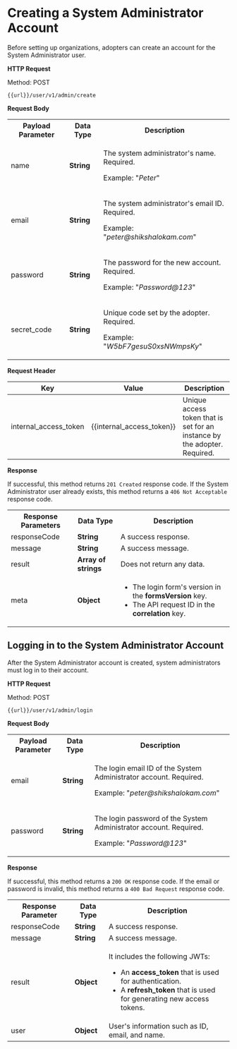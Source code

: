 
# Creating a System Administrator Account

Before setting up organizations, adopters can create an account for the System Administrator user.

**HTTP Request**

Method: POST

  ```
  {{url}}/user/v1/admin/create

  ```

**Request Body**

<table>
  <tr>
    <th>Payload Parameter</th>
    <th>Data Type</th>
    <th>Description</th>
  </tr>
  <tr>
    <td>name</td>
    <td><b>String</b></td>
    <td><p>The system administrator's name. Required.</p><p>Example: "<i>Peter</i>"</p></td>
  </tr>
  <tr>
    <td>email</td>
    <td><b>String</b></td>
    <td><p>The system administrator's email ID. Required.</p><p>Example: "<i>peter@shikshalokam.com</i>"</p></td>
  </tr>
  <tr>
    <td>password</td>
    <td><b>String</b></td>
    <td><p>The password for the new account. Required.</p><p>Example: "<i>Password@123</i>"</p></td>
  </tr>
  <tr>
    <td>secret_code</td>
    <td><b>String</b></td>
    <td><p>Unique code set by the adopter. Required.</p><p>Example: "<i>W5bF7gesuS0xsNWmpsKy</i>"</p></td>
  </tr>
</table>

**Request Header**

|Key|Value|Description|
|---|---|---|
|internal_access_token|{{internal_access_token}}|Unique access token that is set for an instance by the adopter. Required.|

**Response**

If successful, this method returns `201 Created` response code. If the System Administrator user already exists, this method returns a `406 Not Acceptable` response code.

<table>
  <tr>
    <th>Response Parameters</th>
    <th>Data Type</th>
    <th>Description</th>
  </tr>
  <tr>
    <td>responseCode</td>
    <td><b>String</b></td>
    <td>A success response.</td>
  </tr>
  <tr>
    <td>message</td>
    <td><b>String</b></td>
    <td>A success message.</td>
  </tr>
  <tr>
    <td>result</td>
    <td><b>Array of strings</b></td>
    <td>Does not return any data.</td>
  </tr>
  <tr>
    <td>meta</td>
    <td><b>Object</b></td>
    <td>
    <ul>
    <li>The login form's version in the <b>formsVersion</b> key.</li>
    <li>The API request ID in the <b>correlation</b> key.</li>
    </ul>
    </td>
  </tr>
</table>

## Logging in to the System Administrator Account

After the System Administrator account is created, system administrators must log in to their account.

**HTTP Request**

Method: POST

  ```
  {{url}}/user/v1/admin/login

  ```

**Request Body**

<table>
  <tr>
    <th>Payload Parameter</th>
    <th>Data Type</th>
    <th>Description</th>
  </tr>
  <tr>
    <td>email</td>
    <td><b>String</b></td>
    <td><p>The login email ID of the System Administrator account. Required.</p><p>Example: "<i>peter@shikshalokam.com</i>"</p></td>
  </tr>
  <tr>
    <td>password</td>
    <td><b>String</b></td>
    <td><p>The login password of the System Administrator account. Required.</p><p>Example: "<i>Password@123</i>"</p></td>
  </tr>
</table>

**Response**

If successful, this method returns a `200 OK` response code. If the email or password is invalid, this method returns a `400 Bad Request` response code.

<table>
  <tr>
    <th>Response Parameter</th>
    <th>Data Type</th>
    <th>Description</th>
  </tr>
  <tr>
    <td>responseCode</td>
    <td><b>String</b></td>
    <td>A success response.</td>
  </tr>
  <tr>
    <td>message</td>
    <td><b>String</b></td>
    <td>A success message.</td>
  </tr>
  <tr>
    <td>result</td>
    <td><b>Object</b></td>
    <td><p>It includes the following JWTs:</p>
    <ul>
    <li>An <b>access_token</b> that is used for authentication.</li>
    <li>A <b>refresh_token</b> that is used for generating new access tokens.</li>
    </ul>
    </td>
  </tr>
  <tr>
    <td>user</td>
    <td><b>Object</b></td>
    <td>User's information such as ID, email, and name.</td>
  </tr>
</table>